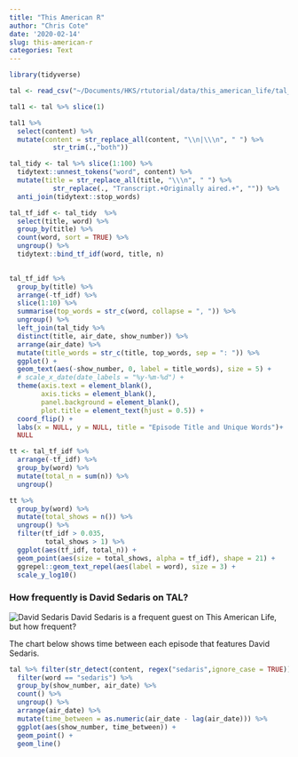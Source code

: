 ```yaml
---
title: "This American R"
author: "Chris Cote"
date: '2020-02-14'
slug: this-american-r
categories: Text
---
```

```r
library(tidyverse)
```

```r
tal <- read_csv("~/Documents/HKS/rtutorial/data/this_american_life/tal_complete.csv")
```

```r
tal1 <- tal %>% slice(1)

```


```r
tal1 %>% 
  select(content) %>% 
  mutate(content = str_replace_all(content, "\\n|\\\n", " ") %>% 
           str_trim(.,"both"))
```

```r
tal_tidy <- tal %>% slice(1:100) %>%  
  tidytext::unnest_tokens("word", content) %>% 
  mutate(title = str_replace_all(title, "\\\n", " ") %>% 
           str_replace(., "Transcript.+Originally aired.+", "")) %>% 
  anti_join(tidytext::stop_words)
```



```r
tal_tf_idf <- tal_tidy  %>% 
  select(title, word) %>% 
  group_by(title) %>% 
  count(word, sort = TRUE) %>% 
  ungroup() %>% 
  tidytext::bind_tf_idf(word, title, n)
  
```


```r
tal_tf_idf %>% 
  group_by(title) %>% 
  arrange(-tf_idf) %>% 
  slice(1:10) %>% 
  summarise(top_words = str_c(word, collapse = ", ")) %>% 
  ungroup() %>% 
  left_join(tal_tidy %>% 
  distinct(title, air_date, show_number)) %>% 
  arrange(air_date) %>% 
  mutate(title_words = str_c(title, top_words, sep = ": ")) %>% 
  ggplot() + 
  geom_text(aes(-show_number, 0, label = title_words), size = 5) + 
  # scale_x_date(date_labels = "%y-%m-%d") +
  theme(axis.text = element_blank(),
        axis.ticks = element_blank(),
        panel.background = element_blank(),
        plot.title = element_text(hjust = 0.5)) +
  coord_flip() +
  labs(x = NULL, y = NULL, title = "Episode Title and Unique Words")+
  NULL
```

```r
tt <- tal_tf_idf %>% 
  arrange(-tf_idf) %>% 
  group_by(word) %>% 
  mutate(total_n = sum(n)) %>% 
  ungroup()

tt %>% 
  group_by(word) %>% 
  mutate(total_shows = n()) %>% 
  ungroup() %>% 
  filter(tf_idf > 0.035,
         total_shows > 1) %>% 
  ggplot(aes(tf_idf, total_n)) + 
  geom_point(aes(size = total_shows, alpha = tf_idf), shape = 21) +
  ggrepel::geom_text_repel(aes(label = word), size = 3) +
  scale_y_log10()

```
### How frequently is David Sedaris on TAL?
![David Sedaris](https://www.google.com/url?sa=i&url=https%3A%2F%2Fwww.csindy.com%2Fcoloradosprings%2Fdavid-sedaris-shares-his-weird-revelations-from-overseas%2FContent%3Foid%3D20526233&psig=AOvVaw0KNuDMlcf6QlzI2u0lBdaU&ust=1582166506147000&source=images&cd=vfe&ved=0CAIQjRxqFwoTCPDXkdvL3OcCFQAAAAAdAAAAABAD)
David Sedaris is a frequent guest on This American Life, but how frequent?

The chart below shows time between each episode that features David Sedaris.


```r
tal %>% filter(str_detect(content, regex("sedaris",ignore_case = TRUE))) %>%   tidytext::unnest_tokens("word", content) %>% 
  filter(word == "sedaris") %>% 
  group_by(show_number, air_date) %>% 
  count() %>% 
  ungroup() %>% 
  arrange(air_date) %>% 
  mutate(time_between = as.numeric(air_date - lag(air_date))) %>% 
  ggplot(aes(show_number, time_between)) +
  geom_point() +
  geom_line()
```

